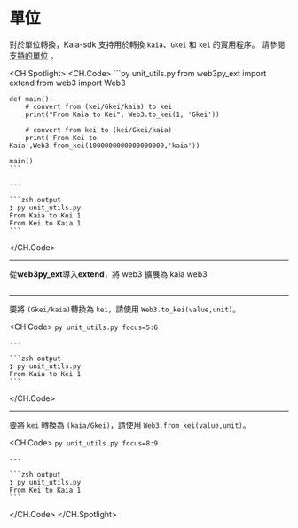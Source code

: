 # 單位

對於單位轉換，Kaia-sdk 支持用於轉換 `kaia`、`Gkei` 和 `kei` 的實用程序。 請參閱 [支持的單位](https://docs.kaia.io/learn/kaia-native-token/#units-of-kaia-) 。

<CH.Spotlight>
  <CH.Code>
    ```py unit_utils.py
    from web3py_ext import extend
    from web3 import Web3

    def main():
        # convert from (kei/Gkei/kaia) to kei
        print("From Kaia to Kei", Web3.to_kei(1, 'Gkei'))

        # convert from kei to (kei/Gkei/kaia)
        print('From Kei to Kaia',Web3.from_kei(1000000000000000000,'kaia'))

    main()
    ```

    ---

    ```zsh output
    ❯ py unit_utils.py
    From Kaia to Kei 1
    From Kei to Kaia 1
    ```
  </CH.Code>

  ---

  從**web3py_ext**導入**extend**，將 web3 擴展為 kaia web3

  ```py unit_utils.py focus=1
  ```

  ---

  要將 `(Gkei/kaia)`轉換為 `kei`，請使用 `Web3.to_kei(value,unit)`。

  <CH.Code>
    ```py unit_utils.py focus=5:6
    ```

    ---

    ```zsh output
    ❯ py unit_utils.py
    From Kaia to Kei 1
    ```
  </CH.Code>

  ---

  要將 `kei` 轉換為 `(kaia/Gkei)`，請使用 `Web3.from_kei(value,unit)`。

  <CH.Code>
    ```py unit_utils.py focus=8:9
    ```

    ---

    ```zsh output
    ❯ py unit_utils.py
    From Kei to Kaia 1
    ```
  </CH.Code>
</CH.Spotlight>
